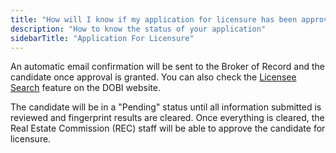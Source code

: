 ```yaml
---
title: "How will I know if my application for licensure has been approved?"
description: "How to know the status of your application"
sidebarTitle: "Application For Licensure"
---
```


An automatic email confirmation will be sent to the Broker of Record and the candidate once approval is granted. You can also check the [Licensee Search](https://www-dobi.state.nj.us/DOBI_LicSearch/) feature on the DOBI website.

The candidate will be in a "Pending" status until all information submitted is reviewed and fingerprint results are cleared. Once everything is cleared, the Real Estate Commission (REC) staff will be able to approve the candidate for licensure.